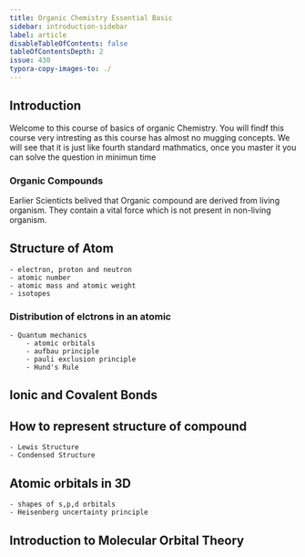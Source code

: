 ```yaml
---
title: Organic Chemistry Essential Basic
sidebar: introduction-sidebar
label: article
disableTableOfContents: false
tableOfContentsDepth: 2
issue: 430
typora-copy-images-to: ./
---
```


## Introduction

Welcome to this course of basics of organic Chemistry. You will findf this course very intresting as this course has almost no mugging concepts. We will see that it is just like fourth standard mathmatics, once you master it you can solve the question in minimun time

### Organic Compounds

Earlier Scienticts belived that Organic compound are derived from living organism. They contain a vital force which is not present in non-living organism.


## Structure of Atom
    - electron, proton and neutron
    - atomic number
    - atomic mass and atomic weight
    - isotopes

### Distribution of elctrons in an atomic
    - Quantum mechanics
        - atomic orbitals
        - aufbau principle
        - pauli exclusion principle
        - Hund's Rule
        
## Ionic and Covalent Bonds

## How to represent structure of compound
    - Lewis Structure
    - Condensed Structure
## Atomic orbitals in 3D
    - shapes of s,p,d orbitals
    - Heisenberg uncertainty principle
## Introduction to Molecular Orbital Theory
    
